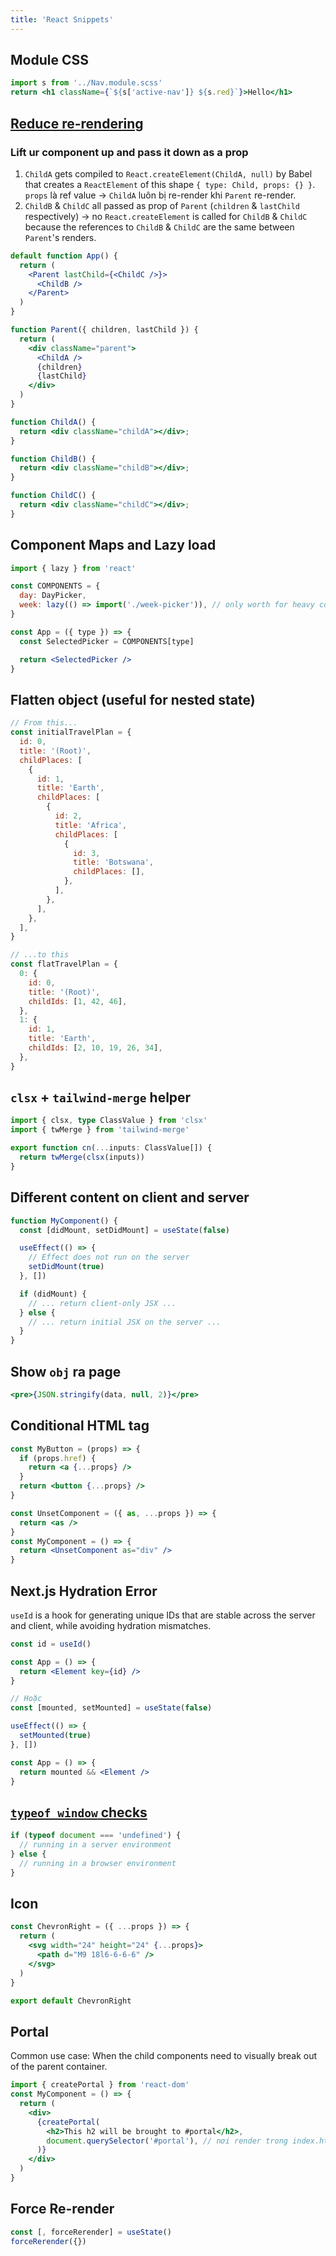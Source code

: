 ```yaml
---
title: 'React Snippets'
---
```


## Module CSS

```jsx
import s from '../Nav.module.scss'
return <h1 className={`${s['active-nav']} ${s.red}`}>Hello</h1>
```

## [Reduce re-rendering](https://www.zhenghao.io/art/blog/react-rerender/flowchart.jpeg)

### Lift ur component up and pass it down as a prop

1. `ChildA` gets compiled to `React.createElement(ChildA, null)` by Babel that creates a `ReactElement` of this shape `{ type: Child, props: {} }`. `props` là ref value &rarr; `ChildA` luôn bị re-render khi `Parent` re-render.
2. `ChildB` & `ChildC` all passed as prop of `Parent` (`children` & `lastChild` respectively) &rarr; no `React.createElement` is called for `ChildB` & `ChildC` because the references to `ChildB` & `ChildC` are the same between `Parent`'s renders.

```jsx
default function App() {
  return (
    <Parent lastChild={<ChildC />}>
      <ChildB />
    </Parent>
  )
}

function Parent({ children, lastChild }) {
  return (
    <div className="parent">
      <ChildA />
      {children}
      {lastChild}
    </div>
  )
}

function ChildA() {
  return <div className="childA"></div>;
}

function ChildB() {
  return <div className="childB"></div>;
}

function ChildC() {
  return <div className="childC"></div>;
}
```

## Component Maps and Lazy load

```jsx
import { lazy } from 'react'

const COMPONENTS = {
  day: DayPicker,
  week: lazy(() => import('./week-picker')), // only worth for heavy components
}

const App = ({ type }) => {
  const SelectedPicker = COMPONENTS[type]

  return <SelectedPicker />
}
```

## Flatten object (useful for nested state)

```js
// From this...
const initialTravelPlan = {
  id: 0,
  title: '(Root)',
  childPlaces: [
    {
      id: 1,
      title: 'Earth',
      childPlaces: [
        {
          id: 2,
          title: 'Africa',
          childPlaces: [
            {
              id: 3,
              title: 'Botswana',
              childPlaces: [],
            },
          ],
        },
      ],
    },
  ],
}

// ...to this
const flatTravelPlan = {
  0: {
    id: 0,
    title: '(Root)',
    childIds: [1, 42, 46],
  },
  1: {
    id: 1,
    title: 'Earth',
    childIds: [2, 10, 19, 26, 34],
  },
}
```

## `clsx` + `tailwind-merge` helper

```ts
import { clsx, type ClassValue } from 'clsx'
import { twMerge } from 'tailwind-merge'

export function cn(...inputs: ClassValue[]) {
  return twMerge(clsx(inputs))
}
```

## Different content on client and server

```jsx
function MyComponent() {
  const [didMount, setDidMount] = useState(false)

  useEffect(() => {
    // Effect does not run on the server
    setDidMount(true)
  }, [])

  if (didMount) {
    // ... return client-only JSX ...
  } else {
    // ... return initial JSX on the server ...
  }
}
```

## Show `obj` ra page

```jsx
<pre>{JSON.stringify(data, null, 2)}</pre>
```

## Conditional HTML tag

```jsx
const MyButton = (props) => {
  if (props.href) {
    return <a {...props} />
  }
  return <button {...props} />
}

const UnsetComponent = ({ as, ...props }) => {
  return <as />
}
const MyComponent = () => {
  return <UnsetComponent as="div" />
}
```

## Next.js Hydration Error

`useId` is a hook for generating unique IDs that are stable across the server and client, while avoiding hydration mismatches.

```jsx
const id = useId()

const App = () => {
  return <Element key={id} />
}

// Hoặc
const [mounted, setMounted] = useState(false)

useEffect(() => {
  setMounted(true)
}, [])

const App = () => {
  return mounted && <Element />
}
```

## [`typeof window` checks](https://remix.run/docs/en/v1/pages/gotchas#typeof-window-checks)

```js
if (typeof document === 'undefined') {
  // running in a server environment
} else {
  // running in a browser environment
}
```

## Icon

```jsx title='ChevronRight.tsx'
const ChevronRight = ({ ...props }) => {
  return (
    <svg width="24" height="24" {...props}>
      <path d="M9 18l6-6-6-6" />
    </svg>
  )
}

export default ChevronRight
```

## Portal

Common use case: When the child components need to visually break out of the parent container.

```jsx
import { createPortal } from 'react-dom'
const MyComponent = () => {
  return (
    <div>
      {createPortal(
        <h2>This h2 will be brought to #portal</h2>,
        document.querySelector('#portal'), // nơi render trong index.html
      )}
    </div>
  )
}
```

## Force Re-render

```jsx
const [, forceRerender] = useState()
forceRerender({})
```
